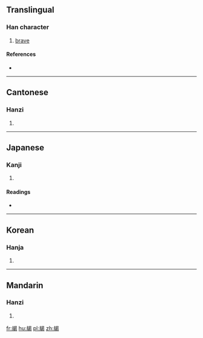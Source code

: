 ==Translingual==

===Han character===
{{Han char|rn=73|rad=曰|as=10|sn=14|four=4672<sub>7</sub>|canj=土戈日心女 (GIAPV)}}

# [[brave]]

====References====
* {{Han ref|kx=0504.030|dkj=14311|dj=0879.040|hdz=21528.050|uh=6705|ud=26373|bh=E1F9|bd=57849}}

----

==Cantonese==

===Hanzi===
{{yue-hanzi|jyut=kit3|y=kit3}}

# {{defn|lang=yue|sort=曰10}}

----

==Japanese==

===Kanji===
{{ja-kanji|grade=|rs=曰10}}

# {{defn|lang=ja|sort=曰10}}

====Readings====
* {{ja-readings|on=[[けつ]] (ketsu), [[けち]] (kechi), [[こち]] (kochi)|kun=[[さる]] (saru)}}

----

==Korean==

===Hanja===
{{ko-hanja|hangeul=걸|eumhun=|rv=geol|mr=kŏl|y=kel}}

# {{defn|lang=ko|sort=曰10}}

----

==Mandarin==

===Hanzi===
{{cmn-hanzi|pin=[[qiè]] ([[qie4]]), [[yòu]] ([[you4]])|wg=ch'ieh<sup>4</sup>, yu<sup>4</sup>}}

# {{defn|lang=cmn|sort=曰10}}

[[fr:朅]]
[[hu:朅]]
[[pl:朅]]
[[zh:朅]]